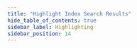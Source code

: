 ```yaml
---
title: "Highlight Index Search Results"
hide_table_of_contents: true
sidebar_label: Highlighting
sidebar_position: 14
---
```





<LanguageSwitcher supportedLanguages={supportedLanguages} />

<LanguageContent language="csharp">
   <HighlightingCsharp />
</LanguageContent>

<LanguageContent language="java">
   <HighlightingJava />
</LanguageContent>

<LanguageContent language="python">
   <HighlightingPython />
</LanguageContent>

<LanguageContent language="php">
   <HighlightingPhp />
</LanguageContent>

<LanguageContent language="nodejs">
   <HighlightingNodejs />
</LanguageContent>


<!---
### Client API
- [Highlight search results](../../client-api/session/querying/text-search/highlight-query-results)


-->
